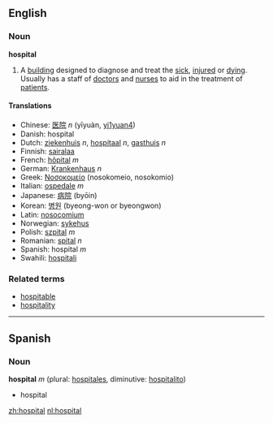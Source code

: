 == English ==
===Noun===
'''hospital'''

#A [[building]] designed to diagnose and treat the [[sick]], [[injured]] or [[dying]].  Usually has a staff of [[doctor]]s and [[nurse]]s to aid in the treatment of [[patient]]s.

====Translations====
*Chinese: [[医院]] ''n'' (yīyuàn, [[yi1yuan4]])
*Danish: hospital
*Dutch: [[ziekenhuis]] ''n'', [[hospitaal]] ''n'', [[gasthuis]] ''n''
*Finnish: [[sairalaa]]
*French: [[hôpital]] ''m''
*German: [[Krankenhaus]] ''n''
*Greek: [[Νοσοκομείο]] (nosokomeio, nosokomio)
*Italian: [[ospedale]] ''m''
*Japanese: [[病院]] (byōin)
*Korean: [[병원]] (byeong-won or byeongwon)
*Latin: [[nosocomium]]
*Norwegian: [[sykehus]]
*Polish: [[szpital]] ''m''
*Romanian: [[spital]] ''n''
*Spanish: hospital ''m''
*Swahili: [[hospitali]]

===Related terms===
*[[hospitable]]
*[[hospitality]]

----

== Spanish ==
===Noun===
'''hospital''' ''m'' (plural: [[hospitales]], diminutive: [[hospitalito]])

* hospital

{{Wikipedia}}

[[zh:hospital]]
[[nl:hospital]]